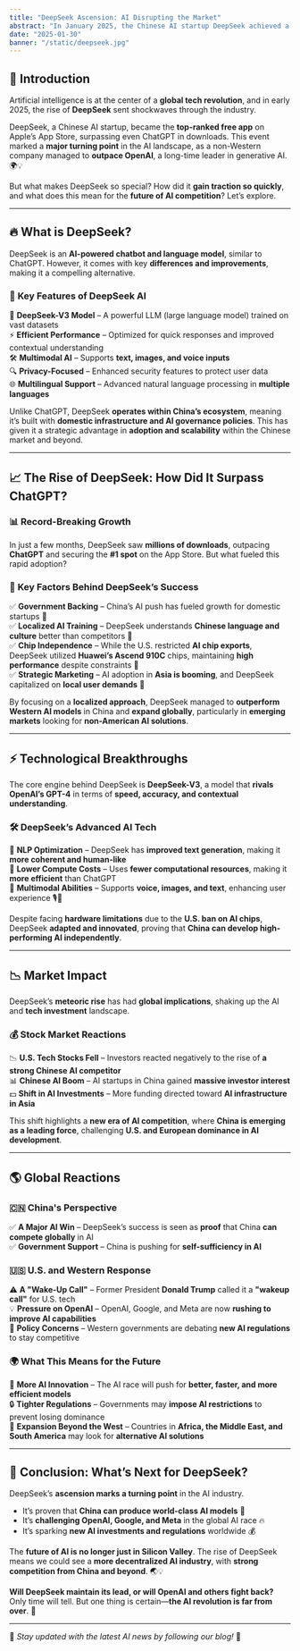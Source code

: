 ```yaml
---
title: "DeepSeek Ascension: AI Disrupting the Market"
abstract: "In January 2025, the Chinese AI startup DeepSeek achieved a significant milestone by surpassing ChatGPT in downloads, becoming the top-ranked free app on Apple's App Store in multiple countries. This article explores DeepSeek's rapid ascent, its technological advancements, market impact, and the global response to its success."
date: "2025-01-30"
banner: "/static/deepseek.jpg"
---
```


## 🚀 Introduction  

Artificial intelligence is at the center of a **global tech revolution**, and in early 2025, the rise of **DeepSeek** sent shockwaves through the industry.  

DeepSeek, a Chinese AI startup, became the **top-ranked free app** on Apple’s App Store, surpassing even ChatGPT in downloads. This event marked a **major turning point** in the AI landscape, as a non-Western company managed to **outpace OpenAI**, a long-time leader in generative AI. 🌍💡  

But what makes DeepSeek so special? How did it **gain traction so quickly**, and what does this mean for the **future of AI competition**? Let’s explore.  

---

## 🔥 What is DeepSeek?  

DeepSeek is an **AI-powered chatbot and language model**, similar to ChatGPT. However, it comes with key **differences and improvements**, making it a compelling alternative.  

### 🌟 **Key Features of DeepSeek AI**  

🧠 **DeepSeek-V3 Model** – A powerful LLM (large language model) trained on vast datasets  
⚡ **Efficient Performance** – Optimized for quick responses and improved contextual understanding  
🛠 **Multimodal AI** – Supports **text, images, and voice inputs**  
🔍 **Privacy-Focused** – Enhanced security features to protect user data  
🌐 **Multilingual Support** – Advanced natural language processing in **multiple languages**  

Unlike ChatGPT, DeepSeek **operates within China’s ecosystem**, meaning it’s built with **domestic infrastructure and AI governance policies**. This has given it a strategic advantage in **adoption and scalability** within the Chinese market and beyond.  

---

## 📈 The Rise of DeepSeek: How Did It Surpass ChatGPT?  

### 📊 **Record-Breaking Growth**  

In just a few months, DeepSeek saw **millions of downloads**, outpacing **ChatGPT** and securing the **#1 spot** on the App Store. But what fueled this rapid adoption?  

### 🔑 **Key Factors Behind DeepSeek’s Success**  

✅ **Government Backing** – China’s AI push has fueled growth for domestic startups 🚀  
✅ **Localized AI Training** – DeepSeek understands **Chinese language and culture** better than competitors 🏯  
✅ **Chip Independence** – While the U.S. restricted **AI chip exports**, DeepSeek utilized **Huawei’s Ascend 910C** chips, maintaining **high performance** despite constraints 🎯  
✅ **Strategic Marketing** – AI adoption in **Asia is booming**, and DeepSeek capitalized on **local user demands** 📱  

By focusing on a **localized approach**, DeepSeek managed to **outperform Western AI models** in China and **expand globally**, particularly in **emerging markets** looking for **non-American AI solutions**.  

---

## ⚡ Technological Breakthroughs  

The core engine behind DeepSeek is **DeepSeek-V3**, a model that **rivals OpenAI’s GPT-4** in terms of **speed, accuracy, and contextual understanding**.  

### 🛠 **DeepSeek’s Advanced AI Tech**  

🔹 **NLP Optimization** – DeepSeek has **improved text generation**, making it **more coherent and human-like**  
🔹 **Lower Compute Costs** – Uses **fewer computational resources**, making it **more efficient** than ChatGPT  
🔹 **Multimodal Abilities** – Supports **voice, images, and text**, enhancing user experience 🎙🎨  

Despite facing **hardware limitations** due to the **U.S. ban on AI chips**, DeepSeek **adapted and innovated**, proving that **China can develop high-performing AI independently**.  

---

## 📉 Market Impact  

DeepSeek’s **meteoric rise** has had **global implications**, shaking up the AI and **tech investment** landscape.  

### 💰 **Stock Market Reactions**  

📉 **U.S. Tech Stocks Fell** – Investors reacted negatively to the rise of **a strong Chinese AI competitor**  
📊 **Chinese AI Boom** – AI startups in China gained **massive investor interest**  
💵 **Shift in AI Investments** – More funding directed toward **AI infrastructure in Asia**  

This shift highlights a **new era of AI competition**, where **China is emerging as a leading force**, challenging **U.S. and European dominance in AI development**.  

---

## 🌎 Global Reactions  

### 🇨🇳 **China's Perspective**  

✅ **A Major AI Win** – DeepSeek’s success is seen as **proof** that China **can compete globally** in AI  
✅ **Government Support** – China is pushing for **self-sufficiency in AI**  

### 🇺🇸 **U.S. and Western Response**  

⚠️ **A "Wake-Up Call"** – Former President **Donald Trump** called it a **"wakeup call"** for U.S. tech  
💡 **Pressure on OpenAI** – OpenAI, Google, and Meta are now **rushing to improve AI capabilities**  
📜 **Policy Concerns** – Western governments are debating **new AI regulations** to stay competitive  

### 🌍 **What This Means for the Future**  

🌱 **More AI Innovation** – The AI race will push for **better, faster, and more efficient models**  
🔒 **Tighter Regulations** – Governments may **impose AI restrictions** to prevent losing dominance  
📡 **Expansion Beyond the West** – Countries in **Africa, the Middle East, and South America** may look for **alternative AI solutions**  

---

## 🎯 Conclusion: What’s Next for DeepSeek?  

DeepSeek’s **ascension marks a turning point** in the AI industry.  

- It’s proven that **China can produce world-class AI models** 🌟  
- It’s **challenging OpenAI, Google, and Meta** in the global AI race 🔥  
- It’s sparking **new AI investments and regulations** worldwide 💰  

The **future of AI is no longer just in Silicon Valley**. The rise of DeepSeek means we could see a **more decentralized AI industry**, with **strong competition from China and beyond**. 🌏💡  

**Will DeepSeek maintain its lead, or will OpenAI and others fight back?** Only time will tell. But one thing is certain—**the AI revolution is far from over**. 🚀

---

🔗 _Stay updated with the latest AI news by following our blog!_ 📢 
